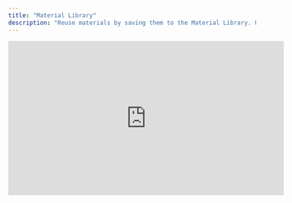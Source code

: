 ```yaml
---
title: "Material Library"
description: "Reuse materials by saving them to the Material Library. Use the Material Library to stay organized, create a design system, and bulk update materials."
---
```


<iframe width="560" height="315" src="https://www.youtube.com/embed/sRa4WvCW2J0?si=Tjq1UMQrsUuJComm" title="YouTube video player" frameborder="0" allow="accelerometer; autoplay; clipboard-write; encrypted-media; gyroscope; picture-in-picture; web-share" referrerpolicy="strict-origin-when-cross-origin" allowfullscreen />

## Adding materials to the Material Library

1. Select the object

2. Click on the **Library** icon in the right sidebar (shown beside the material type)

3. In the Material Library popover, click on the **+** icon

4. Name your material

5. Press `enter` to save the material to the Library

6. The material will now be visibile in the Material Library popover

## Using the Material Library&#x20;

<AccordionGroup>
  <Accordion title="Using Library materials" defaultOpen={false}>
    Click the **Library** icon in the right sidebar to open the Material Library, then select the material you want to use.&#x20;
  </Accordion>

  <Accordion title="Replacing Library materials" defaultOpen={false}>
    To replace an existing material with another one from the Material Library:

    1. Select the material you want to replace

    2. Click the **Replace Material** icon in the right sidebar (next to the material name)

    3. Select the material you want to use from the Material Library popover
  </Accordion>

  <Accordion title="Renaming Library materials" defaultOpen={false}>
    Click the **…** icon in the material container, then click **Rename**.
  </Accordion>

  <Accordion title="Detaching Library materials" defaultOpen={false}>
    Click the **Detach style** icon in the right sidebar (to the left of the material name).
  </Accordion>
</AccordionGroup>